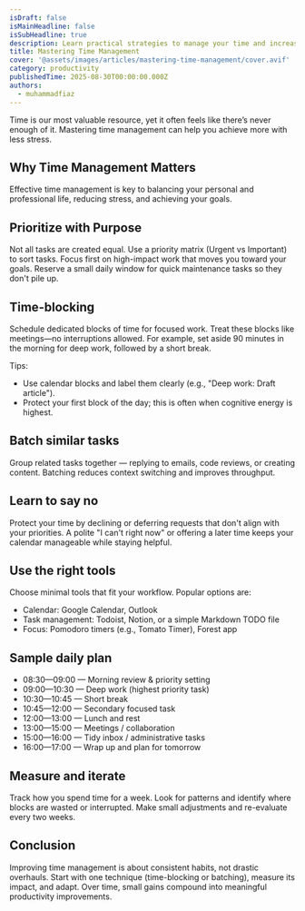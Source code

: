 ```yaml
---
isDraft: false
isMainHeadline: false
isSubHeadline: true
description: Learn practical strategies to manage your time and increase productivity.
title: Mastering Time Management
cover: '@assets/images/articles/mastering-time-management/cover.avif'
category: productivity
publishedTime: 2025-08-30T00:00:00.000Z
authors:
  - muhammadfiaz
---
```

Time is our most valuable resource, yet it often feels like there’s never enough of it. Mastering time management can help you achieve more with less stress.

## Why Time Management Matters

Effective time management is key to balancing your personal and professional life, reducing stress, and achieving your goals.

## Prioritize with Purpose

Not all tasks are created equal. Use a priority matrix (Urgent vs Important) to sort tasks. Focus first on high-impact work that moves you toward your goals. Reserve a small daily window for quick maintenance tasks so they don't pile up.

## Time-blocking

Schedule dedicated blocks of time for focused work. Treat these blocks like meetings—no interruptions allowed. For example, set aside 90 minutes in the morning for deep work, followed by a short break.

Tips:
- Use calendar blocks and label them clearly (e.g., "Deep work: Draft article").
- Protect your first block of the day; this is often when cognitive energy is highest.

## Batch similar tasks

Group related tasks together — replying to emails, code reviews, or creating content. Batching reduces context switching and improves throughput.

## Learn to say no

Protect your time by declining or deferring requests that don't align with your priorities. A polite "I can't right now" or offering a later time keeps your calendar manageable while staying helpful.

## Use the right tools

Choose minimal tools that fit your workflow. Popular options are:
- Calendar: Google Calendar, Outlook
- Task management: Todoist, Notion, or a simple Markdown TODO file
- Focus: Pomodoro timers (e.g., Tomato Timer), Forest app

## Sample daily plan

- 08:30—09:00 — Morning review & priority setting
- 09:00—10:30 — Deep work (highest priority task)
- 10:30—10:45 — Short break
- 10:45—12:00 — Secondary focused task
- 12:00—13:00 — Lunch and rest
- 13:00—15:00 — Meetings / collaboration
- 15:00—16:00 — Tidy inbox / administrative tasks
- 16:00—17:00 — Wrap up and plan for tomorrow

## Measure and iterate

Track how you spend time for a week. Look for patterns and identify where blocks are wasted or interrupted. Make small adjustments and re-evaluate every two weeks.

## Conclusion

Improving time management is about consistent habits, not drastic overhauls. Start with one technique (time-blocking or batching), measure its impact, and adapt. Over time, small gains compound into meaningful productivity improvements.

